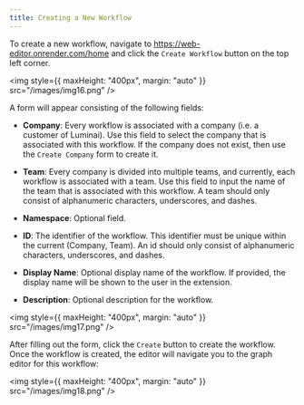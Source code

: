 ```yaml
---
title: Creating a New Workflow
---
```


To create a new workflow, navigate to https://web-editor.onrender.com/home and click the `Create Workflow` button on the top left corner.

<img style={{ maxHeight: "400px", margin: "auto" }} src="/images/img16.png" />

A form will appear consisting of the following fields:

- **Company**: Every workflow is associated with a company (i.e. a customer of Luminai). Use this field to select the company that is associated with this workflow. If the company does not exist, then use the `Create Company` form to create it.

- **Team**: Every company is divided into multiple teams, and currently, each workflow is associated with a team. Use this field to input the name of the team that is associated with this workflow. A team should only consist of alphanumeric characters, underscores, and dashes.

- **Namespace**: Optional field.

- **ID**: The identifier of the workflow. This identifier must be unique within the current (Company, Team). An id should only consist of alphanumeric characters, underscores, and dashes.

- **Display Name**: Optional display name of the workflow. If provided, the display name will be shown to the user in the extension.

- **Description**: Optional description for the workflow.

<img style={{ maxHeight: "400px", margin: "auto" }} src="/images/img17.png" />

After filling out the form, click the `Create` button to create the workflow. Once the workflow is created, the editor will navigate you to the graph editor for this workflow:

<img style={{ maxHeight: "400px", margin: "auto" }} src="/images/img18.png" />

